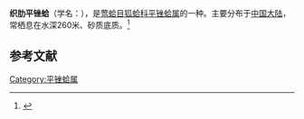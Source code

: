 {{Speciesbox
| name = 织肋平锉蛤
| image = 
| image_width = 
| genus = Limatula
| species = textilis
| authority = Wang
}}
'''织肋平锉蛤'''（学名：''{{lang|la|Limatula textilis}}''），是[[莺蛤目|莺蛤目]][[狐蛤科|狐蛤科]][[平锉蛤属|平锉蛤属]]的一种。主要分布于[[中国大陆|中国大陆]]，常栖息在水深260米、砂质底质。<ref>{{cite web|url=http://shell.sinica.edu.tw/chinese/shellbase_detail.php?science_no=3710|title=国际贝库：织肋平锉蛤|publisher=台湾贝类资料库|accessdate=2009-08-11|archive-date=2016-03-04|archive-url=https://web.archive.org/web/20160304125556/http://shell.sinica.edu.tw/chinese/shellbase_detail.php?science_no=3710|dead-url=no}}</ref>

== 参考文献 ==
{{reflist}}
{{Taxonbar|from=Q13763608}}

[[Category:平锉蛤属|Category:平锉蛤属]]